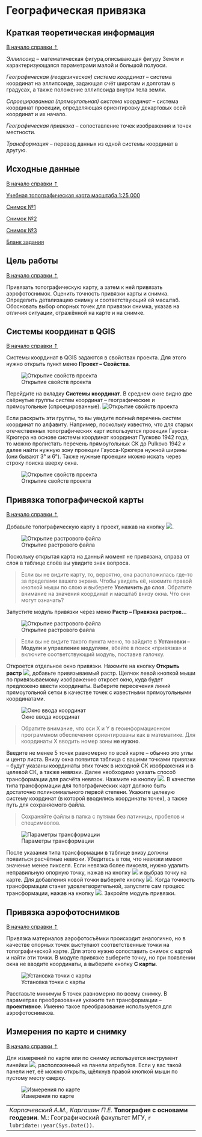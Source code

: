 # Географическая привязка {#georeference}

## Краткая теоретическая информация {#georeference-theory}
[В начало справки ⇡](#georeference)

_Эллипсоид_ – математическая фигура,описывающая фигуру Земли и характеризующаяся параметрами малой и большой полуоси.

_Географическая (геодезическая) система координат_ – система координат на эллипсоиде, задающая счёт широтам и долготам в градусах, а также положение эллипсоида внутри тела земли.

_Спроецированная (прямоугольная) система координат_ – система координат проекции, определяющая ориентировку декартовых осей координат и их начало.

_Географическая привязка_ – сопоставление точек изображения и точек местности.

_Трансформация_ – перевод данных из одной системы координат в другую.
 
## Исходные данные {#georeference-data}
[В начало справки ⇡](#georeference)

[Учебная топографическая карта масштаба 1:25 000](https://yadi.sk/i/mvQ3lJJVNVJiuA){target="_blank"}

[Снимок №1](https://yadi.sk/i/Zo4U3AuslrxwAg){target="_blank"}

[Снимок №2](https://yadi.sk/i/_Yl8PMShZ-7FIw){target="_blank"}

[Снимок №3](https://yadi.sk/i/JKSSi97_dbu7Lg){target="_blank"}

[Бланк задания](https://yadi.sk/i/WDWZgCLA2A539Q){target="_blank"}

## Цель работы {#georeference-task}
[В начало справки ⇡](#georeference)

Привязать топографическую карту, а затем к ней привязать аэрофотоснимок. Оценить точность привязки карты и снимка. Определить детализацию снимку и соответствующий ей масштаб. Обосновать выбор опорных точек для привязки снимка, указав на отличия ситуации, отражённой на карте и на снимке.

## Системы координат в QGIS {#coordinate-systems}
[В начало справки ⇡](#georeference)

Системы координат в QGIS задаются в свойствах проекта. Для этого нужно открыть пункт меню **Проект – Свойства**.


![Открытие свойств проекта](images/Georeference/Project_properties.png)

Перейдите на вкладку **Системы координат**. В среднем окне видно две свёрнутые группы систем координат – географические и прямоугольные (спроецированные).
![Открытие свойств проекта](images/Georeference/Reference_systems_default.png)

Если раскрыть эти группы, то вы увидите полный перечень систем координат по алфавиту. Например, поскольку известно, что для старых отечественных топографических карт используется проекция Гаусса-Крюгера на основе системы координат координат Пулково 1942 года, то можно пролистать перечень прямоугольных СК до Pulkovo 1942 и далее найти нужную зону проекции Гаусса-Крюгера нужной ширины (они бывают 3° и 6°). Также нужные проекции можно искать через строку поиска вверху окна.

![Открытие свойств проекта](images/Georeference/Gauss_7N.png)


## Привязка топографической карты {#georeference-topo}
[В начало справки ⇡](#georeference)

Добавьте топографическую карту в проект, нажав на кнопку ![](images/Georeference/Open_raster.png).

![Открытие растрового файла](images/Georeference/Open_topomap.gif)

Поскольку открытая карта на данный момент не привязана, справа от слоя в таблице слоёв вы увидите знак вопроса.

> Если вы не видите карту, то, вероятно, она расположилась где-то за пределами вашего экрана. Чтобы увидеть её, нажмите правой кнопкой мыши по слою и выберете **Увеличить до слоя**. Обратите внимание на значения координат и масштаб внизу окна. Что они могут означать?

Запустите модуль привязки через меню **Растр – Привязка растров...**

![Открытие растрового файла](images/Georeference/Georeference_raster.png)

> Если вы не видите такого пункта меню, то зайдите в **Установки – Модули и управление модулями**, вбейте в поиск «привязка» и включите соответствующий модуль, поставив галочку.

Откроется отдельное окно привязки. Нажмите на кнопку **Открыть растр** ![](images/Georeference/Open_raster.png), добавьте привязываемый растр. Щелчок левой кнопкой мыши по привязываемому изображению откроет окно, куда будет предложено ввести координаты. Выберите пересечения линий прямоугольной сетки в качестве точек с известными прямоугольными координатами.

![Окно ввода координат](images/Georeference/Input_coordinates.png)

> Обратите внимание, что оси X и Y в геоинформационном программном обеспечении ориентированы как в математике. Для координаты X вводить номер зоны **не нужно**.

Введите не менее 5 точек равномерно по всей карте – обычно это углы и центр листа. Внизу окна появится таблица с вашими точками привязки – будут указаны координаты этих точек в исходной СК изображения и в целевой СК, а также невязки. Далее необходимо указать способ трансформации для расчёта невязок. Нажмите на кнопку ![](images/Georeference/Transformation_settings.png). В качестве типа трансформации для топографических карт должно быть достаточно полиномиального первой степени. Укажите целевую систему координат (в которой вводились координаты точек), а также путь для сохраняемого файла.

> Сохраняйте файлы в папка с путями без латиницы, пробелов и спецсимволов.

![Параметры трансформации](images/Georeference/Transformation_parameters.png)

После указания типа трансформации в таблице внизу должны появиться расчётные невязки. Убедитесь в том, что невязки имеют значение менее пикселя. Если невязка более пикселя, нужно удалить неправильную опорную точку, нажав на кнопку ![](images/Georeference/Delete_point.png) и выбрав точку на карте. Для добавления новой точки выберите кнопку ![](images/Georeference/Add_point.png). Когда точность трансформации станет удовлетворительной, запустите сам процесс трансформации, нажав на кнопку ![](images/Georeference/Transformation_button.png). Закройте модуль привязки.

## Привязка аэрофотоснимков {#georeference-aerial}
[В начало справки ⇡](#georeference)

Привязка материалов аэрофотосъёмки происходит аналогично, но в качестве опорных точек выступают соответственные точки на топографической карте. Для этого нужно сопоставить снимок с картой и найти эти точки. В модуле привязке выберите точку, но при появлении окна не вводите координаты, а выберите кнопку **С карты**.

![Установка точки с карты](images/Georeference/Reference_aerial.gif)

Расставьте минимум 5 точек равномерно по всему снимку. В параметрах преобразования укажите тип трансформации – **проективное**. Именно такое преобразование используется для аэрофотоснимков.

## Измерения по карте и снимку {#georeference-measure}
[В начало справки ⇡](#georeference)

Для измерений по карте или по снимку используется инструмент линейки ![](images/Georeference/Measure.png), расположенный на панели атрибутов. Если у вас такой панели нет, её можно открыть, щёлкнув правой кнопкой мыши по пустому месту сверху.

![Измерения по карте](images/Georeference/Measuring.gif)

----
_Карпачевский А.М., Каргашин П.Е._ **Топография с основами геодезии**. М.: Географический факультет МГУ, `r lubridate::year(Sys.Date())`.
----